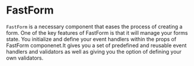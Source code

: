 

<Meta title="FastForm/Getting Started" component={FastForm} />

# FastForm

`FastForm` is a necessary component that eases the process of creating a form. One of the key
features of FastForm is that it will manage your forms state. You initialize and define your event handlers
within the props of FastForm componenet.It gives you a set of predefined and reusable event handlers and validators as well as giving you the option of defining
your own validators.

